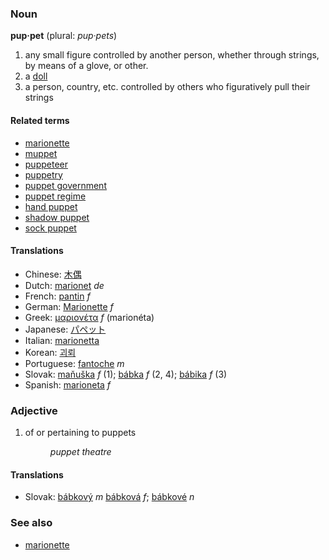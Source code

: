 ===Noun===
'''pup·pet''' (plural: ''pup·pets'')

# any small figure controlled by another person, whether through strings, by means of a glove, or other.
# a [[doll]]
# a person, country, etc. controlled by others who figuratively pull their strings

====Related terms====

*[[marionette]]
*[[muppet]]
*[[puppeteer]]
*[[puppetry]]
*[[puppet government]]
*[[puppet regime]]
*[[hand puppet]]
*[[shadow puppet]]
*[[sock puppet]]

====Translations====
*Chinese: [[木偶]]
*Dutch: [[marionet]] ''de''
*French: [[pantin]] ''f''
*German: [[Marionette]] ''f''
*Greek: [[μαριονέτα]] ''f'' (marion&eacute;ta)
*Japanese: [[パペット]]
*Italian: [[marionetta]]
*Korean: [[괴뢰]]
*Portuguese: [[fantoche]] ''m''
*Slovak: [[maňuška]] ''f'' (1); [[bábka]] ''f'' (2, 4); [[bábika]] ''f'' (3)
*Spanish: [[marioneta]] ''f''

=== Adjective ===
# of or pertaining to puppets
#: ''puppet theatre''

==== Translations ====
*Slovak: [[bábkový]] ''m'' [[bábková]] ''f''; [[bábkové]] ''n''

===See also===
*[[marionette]]